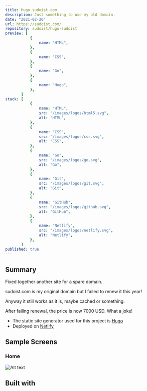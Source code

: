 ```yaml
---
title: Hugo sudoist.com
description: Just something to use my old domain.
date: "2021-02-20"
url: https://sudoist.com/
repository: sudoist/hugo-sudoist
preview: [
           {
               name: "HTML",
           },
           {
               name: "CSS",
           },
           {
               name: "Go",
           },
           {
               name: "Hugo",
           },
       ]
stack: [
           {
               name: "HTML",
               src: "/images/logos/html5.svg",
               alt: "HTML",
           },
           {
               name: "CSS",
               src: "/images/logos/css.svg",
               alt: "CSS",
           },
           {
               name: "Go",
               src: "/images/logos/go.svg",
               alt: "Go",
           },
           {
               name: "Git",
               src: "/images/logos/git.svg",
               alt: "Git",
           },
           {
               name: "GitHub",
               src: "/images/logos/github.svg",
               alt: "GitHub",
           },
           {
               name: "Netlify",
               src: "/images/logos/netlify.svg",
               alt: "Netlify",
           },
       ]
published: true
---
```


## Summary

Fixed together another site for a spare domain.

sudoist.com is my original domain but I failed to renew it this year!

Anyway it still works as it is, maybe cached or something.

After failing renewal, the price is now 7000 USD. What a joke!

- The static site generator used for this project is [Hugo](https://gohugo.io/)
- Deployed on [Netlify](https://www.netlify.com/)


## Sample Screens

### Home

![Alt text](https://res.cloudinary.com/langitlupakintoncloud/image/upload/v1711642109/projects.jcos.io/jgbof9nihzilxjjnvvvv.png "Home")


## Built with
